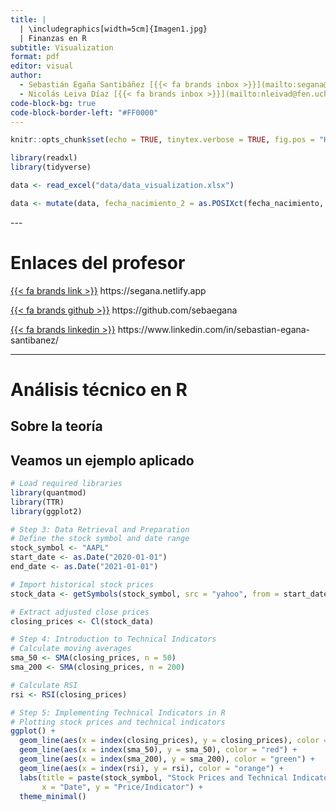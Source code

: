 ```yaml
---
title: |
  | \includegraphics[width=5cm]{Imagen1.jpg}  
  | Finanzas en R
subtitle: Visualization
format: pdf
editor: visual
author:   
  - Sebastián Egaña Santibáñez [{{< fa brands inbox >}}](mailto:segana@fen.uchile)
  - Nicolás Leiva Díaz [{{< fa brands inbox >}}](mailto:nleivad@fen.uchile.cl)
code-block-bg: true
code-block-border-left: "#FF0000"
---
```


```r
knitr::opts_chunk$set(echo = TRUE, tinytex.verbose = TRUE, fig.pos = "H")

library(readxl)
library(tidyverse)

data <- read_excel("data/data_visualization.xlsx")

data <- mutate(data, fecha_nacimiento_2 = as.POSIXct(fecha_nacimiento, format = "%d-%m-%Y"))

```

\-\--

# Enlaces del profesor

[{{< fa brands link >}}](https://segana.netlify.app) https://segana.netlify.app

[{{< fa brands github >}}](https://github.com/sebaegana) https://github.com/sebaegana

[{{< fa brands linkedin >}}](https://www.linkedin.com/in/sebastian-egana-santibanez/) https://www.linkedin.com/in/sebastian-egana-santibanez/

------------------------------------------------------------------------

# Análisis técnico en R

## Sobre la teoría

## Veamos un ejemplo aplicado

```r
# Load required libraries
library(quantmod)
library(TTR)
library(ggplot2)

# Step 3: Data Retrieval and Preparation
# Define the stock symbol and date range
stock_symbol <- "AAPL"
start_date <- as.Date("2020-01-01")
end_date <- as.Date("2021-01-01")

# Import historical stock prices
stock_data <- getSymbols(stock_symbol, src = "yahoo", from = start_date, to = end_date, auto.assign = FALSE)

# Extract adjusted close prices
closing_prices <- Cl(stock_data)

# Step 4: Introduction to Technical Indicators
# Calculate moving averages
sma_50 <- SMA(closing_prices, n = 50)
sma_200 <- SMA(closing_prices, n = 200)

# Calculate RSI
rsi <- RSI(closing_prices)

# Step 5: Implementing Technical Indicators in R
# Plotting stock prices and technical indicators
ggplot() +
  geom_line(aes(x = index(closing_prices), y = closing_prices), color = "blue") +
  geom_line(aes(x = index(sma_50), y = sma_50), color = "red") +
  geom_line(aes(x = index(sma_200), y = sma_200), color = "green") +
  geom_line(aes(x = index(rsi), y = rsi), color = "orange") +
  labs(title = paste(stock_symbol, "Stock Prices and Technical Indicators"),
       x = "Date", y = "Price/Indicator") +
  theme_minimal()
```

